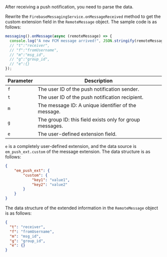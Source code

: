 <PlatformWrapper platform="react-native">
After receiving a push notification, you need to parse the data.

Rewrite the `FirebaseMessagingService.onMessageReceived` method to get the custom extension field in the `RemoteMessage` object. The sample code is as follows:

```typescript
messaging().onMessage(async (remoteMessage) => {
  console.log("A new FCM message arrived!", JSON.stringify(remoteMessage));
  // "t":"receiver",
  // "f":"fromUsername",
  // "m":"msg_id",
  // "g":"group_id",
  // "e":{}
});
```

| Parameter     | Description            |
| ------- | -------------- |
|  `f`  | The user ID of the push notification sender.      |
|  `t`  | The user ID of the push notification recipient.      |
|  `m`  | The message ID: A unique identifier of the message.      |
|  `g`  | The group ID: this field exists only for group messages.      |
|  `e`  | The user-defined extension field. |

`e` is a completely user-defined extension, and the data source is `em_push_ext.custom` of the message extension. The data structure is as follows:

```json
{
    "em_push_ext": {
        "custom": {
            "key1": "value1",
            "key2": "value2"
        }
    }
}
```

The data structure of the extended information in the `RemoteMessage` object is as follows:

```json
{
  "t": "receiver",
  "f": "fromUsername",
  "m": "msg_id",
  "g": "group_id",
  "e": {}
}
```
</PlatformWrapper>